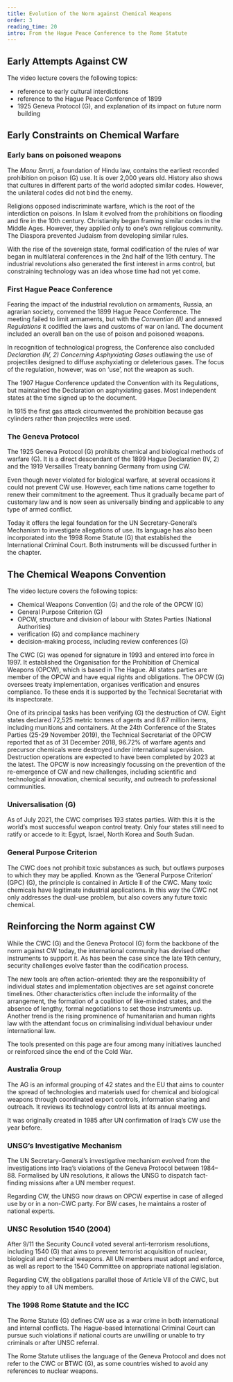 ```yaml
---
title: Evolution of the Norm against Chemical Weapons
order: 3
reading_time: 20
intro: From the Hague Peace Conference to the Rome Statute
---
```


## Early Attempts Against CW

The video lecture covers the following topics:

- reference to early cultural interdictions
- reference to the Hague Peace Conference of 1899
- 1925 Geneva Protocol (G), and explanation of its impact on future norm building

## Early Constraints on Chemical Warfare

### Early bans on poisoned weapons

The _Manu Smrti_, a foundation of Hindu law, contains the earliest recorded prohibition on poison (G) use. It is over 2,000 years old. History also shows that cultures in different parts of the world adopted similar codes. However, the unilateral codes did not bind the enemy.

Religions opposed indiscriminate warfare, which is the root of the interdiction on poisons. In Islam it evolved from the prohibitions on flooding and fire in the 10th century. Christianity began framing similar codes in the Middle Ages. However, they applied only to one’s own religious community. The Diaspora prevented Judaism from developing similar rules.

With the rise of the sovereign state, formal codification of the rules of war began in multilateral conferences in the 2nd half of the 19th century. The industrial revolutions also generated the first interest in arms control, but constraining technology was an idea whose time had not yet come.

### First Hague Peace Conference

Fearing the impact of the industrial revolution on armaments, Russia, an agrarian society, convened the 1899 Hague Peace Conference. The meeting failed to limit armaments, but with the _Convention (II)_ and annexed _Regulations_ it codified the laws and customs of war on land. The document included an overall ban on the use of poison and poisoned weapons.

In recognition of technological progress, the Conference also concluded _Declaration (IV, 2) Concerning Asphyxiating Gases_ outlawing the use of projectiles designed to diffuse asphyxiating or deleterious gases. The focus of the regulation, however, was on ‘use’, not the weapon as such.

The 1907 Hague Conference updated the Convention with its Regulations, but maintained the Declaration on asphyxiating gases. Most independent states at the time signed up to the document.

In 1915 the first gas attack circumvented the prohibition because gas cylinders rather than projectiles were used.

### The Geneva Protocol

The 1925 Geneva Protocol (G) prohibits chemical and biological methods of warfare (G). It is a direct descendant of the 1899 Hague Declaration (IV, 2) and the 1919 Versailles Treaty banning Germany from using CW.

Even though never violated for biological warfare, at several occasions it could not prevent CW use. However, each time nations came together to renew their commitment to the agreement. Thus it gradually became part of customary law and is now seen as universally binding and applicable to any type of armed conflict.

Today it offers the legal foundation for the UN Secretary-General’s Mechanism to investigate allegations of use. Its language has also been incorporated into the 1998 Rome Statute (G) that established the International Criminal Court. Both instruments will be discussed further in the chapter.

## The Chemical Weapons Convention

The video lecture covers the following topics:

- Chemical Weapons Convention (G) and the role of the OPCW (G)
- General Purpose Criterion (G)
- OPCW, structure and division of labour with States Parties (National Authorities)
- verification (G) and compliance machinery
- decision-making process, including review conferences (G)

The CWC (G) was opened for signature in 1993 and entered into force in 1997. It established the Organisation for the Prohibition of Chemical Weapons (OPCW), which is based in The Hague. All states parties are member of the OPCW and have equal rights and obligations. The OPCW (G) oversees treaty implementation, organises verification and ensures compliance. To these ends it is supported by the Technical Secretariat with its inspectorate.

One of its principal tasks has been verifying (G) the destruction of CW. Eight states declared 72,525 metric tonnes of agents and 8.67 million items, including munitions and containers. At the 24th Conference of the States Parties (25-29 November 2019), the Technical Secretariat of the OPCW reported that as of 31 December 2018, 96.72% of warfare agents and precursor chemicals were destroyed under international supervision. Destruction operations are expected to have been completed by 2023 at the latest.
The OPCW is now increasingly focussing on the prevention of the re-emergence of CW and new challenges, including scientific and technological innovation, chemical security, and outreach to professional communities.

### Universalisation (G)

<Figure src="opwc-signing.jpg" alt="" size="medium" caption="Opening for signature (1993) " credit="OPCW" license=""></Figure>

As of July 2021, the CWC comprises 193 states parties. With this it is the world’s most successful weapon control treaty. Only four states still need to ratify or accede to it: Egypt, Israel, North Korea and South Sudan.

### General Purpose Criterion

The CWC does not prohibit toxic substances as such, but outlaws purposes to which they may be applied. Known as the ‘General Purpose Criterion’ (GPC) (G), the principle is contained in Article II of the CWC.
Many toxic chemicals have legitimate industrial applications. In this way the CWC not only addresses the dual-use problem, but also covers any future toxic chemical.

## Reinforcing the Norm against CW

While the CWC (G) and the Geneva Protocol (G) form the backbone of the norm against CW today, the international community has devised other instruments to support it. As has been the case since the late 19th century, security challenges evolve faster than the codification process.

The new tools are often action-oriented: they are the responsibility of individual states and implementation objectives are set against concrete timelines. Other characteristics often include the informality of the arrangement, the formation of a coalition of like-minded states, and the absence of lengthy, formal negotiations to set those instruments up.
Another trend is the rising prominence of humanitarian and human rights law with the attendant focus on criminalising individual behaviour under international law.

The tools presented on this page are four among many initiatives launched or reinforced since the end of the Cold War.

### Australia Group

The AG is an informal grouping of 42 states and the EU that aims to counter the spread of technologies and materials used for chemical and biological weapons through coordinated export controls, information sharing and outreach. It reviews its technology control lists at its annual meetings.

It was originally created in 1985 after UN confirmation of Iraq’s CW use the year before.

### UNSG’s Investigative Mechanism

The UN Secretary-General’s investigative mechanism evolved from the investigations into Iraq’s violations of the Geneva Protocol between 1984–88. Formalised by UN resolutions, it allows the UNSG to dispatch fact-finding missions after a UN member request.

Regarding CW, the UNSG now draws on OPCW expertise in case of alleged use by or in a non-CWC party. For BW cases, he maintains a roster of national experts.

### UNSC Resolution 1540 (2004)

After 9/11 the Security Council voted several anti-terrorism resolutions, including 1540 (G) that aims to prevent terrorist acquisition of nuclear, biological and chemical weapons. All UN members must adopt and enforce, as well as report to the 1540 Committee on appropriate national legislation.

Regarding CW, the obligations parallel those of Article VII of the CWC, but they apply to all UN members.

### The 1998 Rome Statute and the ICC

The Rome Statute (G) defines CW use as a war crime in both international and internal conflicts. The Hague-based International Criminal Court can pursue such violations if national courts are unwilling or unable to try criminals or after UNSC referral.

The Rome Statute utilises the language of the Geneva Protocol and does not refer to the CWC or BTWC (G), as some countries wished to avoid any references to nuclear weapons.
